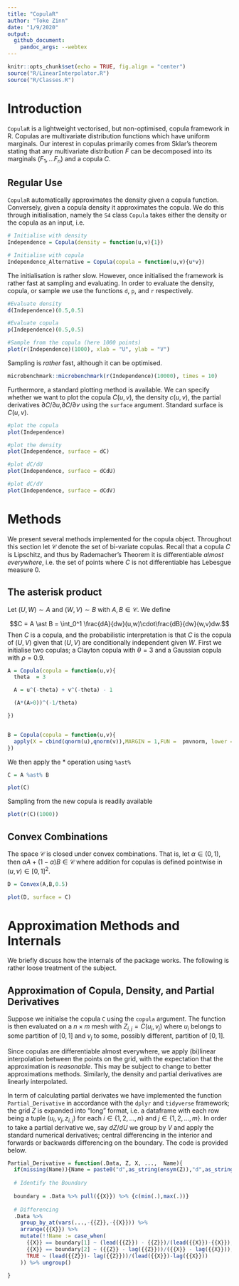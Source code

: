 ```yaml
---
title: "CopulaR"
author: "Toke Zinn"
date: "1/9/2020"
output:
  github_document:
    pandoc_args: --webtex
---
```


```r
knitr::opts_chunk$set(echo = TRUE, fig.align = "center")
source("R/LinearInterpolator.R")
source("R/Classes.R")
```

# Introduction

```CopulaR``` is a lightweight vectorised, but non-optimised, copula framework in R. Copulas are multivariate distribution functions which have uniform marginals. Our interest in copulas primarily comes from Sklar's theorem stating that any multivariate distribution $F$ can be decomposed into its marginals $(F_1, \dots F_n)$ and a copula $C$.

## Regular Use
```CopulaR``` automatically approximates the density given a copula function. Conversely, given a copula density it approximates the copula. We do this through initialisation, namely the ```S4``` class ```Copula``` takes either the density or the copula as an input, i.e. 

```r

# Initialise with density
Independence = Copula(density = function(u,v){1})

# Initialise with copula
Independence_Alternative = Copula(copula = function(u,v){u*v})


```


The initialisation is rather slow. However, once initialised the framework is rather fast at sampling and evaluating. In order to evaluate the density, copula, or sample we use the functions ```d```, ```p```, and ```r``` respectively. 


```r

#Evaluate density 
d(Independence)(0.5,0.5)

#Evaluate copula 
p(Independence)(0.5,0.5)

#Sample from the copula (here 1000 points) 
plot(r(Independence)(1000), xlab = "U", ylab = "V")

```


Sampling is *rather* fast, although it can be optimised. 

```r
microbenchmark::microbenchmark(r(Independence)(10000), times = 10)
```


Furthermore, a standard plotting method is available. We can specify whether we want to plot the copula $C(u,v)$, the density $c(u,v)$, the partial derivatives $\partial C/\partial u$,$\partial C/\partial v$ using the ```surface``` argument. Standard surface is $C(u,v)$.

```r
#plot the copula
plot(Independence)

#plot the density
plot(Independence, surface = dC)

#plot dC/dU
plot(Independence, surface = dCdU)

#plot dC/dV
plot(Independence, surface = dCdV)


```


# Methods
We present several methods implemented for the copula object. Throughout this section let $\mathscr{C}$ denote the set of bi-variate copulas. Recall that a copula $C$ is Lipschitz, and thus by Rademacher's Theorem it is differentiable *almost everywhere*, i.e. the set of points where $C$ is not differentiable has Lebesgue measure $0$. 

## The asterisk product

Let $(U,W)\sim A$ and $(W,V) \sim B$ with $A,B\in \mathscr{C}$. We define 

$$C = A \ast B =  \int_0^1 \frac{dA}{dw}(u,w)\cdot\frac{dB}{dw}(w,v)dw.$$
Then $C$ is a copula, and the probabilistic interpretation is that $C$ is the copula of $(U,V)$ given that $(U,V)$ are conditionally independent given $W$. First we initialise two copulas; a Clayton copula with $\theta = 3$ and a Gaussian copula with $\rho = 0.9$.


```r

A = Copula(copula = function(u,v){
  theta  = 3

  A = u^(-theta) + v^(-theta) - 1

  (A*(A>0))^(-1/theta)

})


B = Copula(copula = function(u,v){
  apply(X = cbind(qnorm(u),qnorm(v)),MARGIN = 1,FUN =  pmvnorm, lower = -Inf, sigma = cbind(c(1,0.9),c(0.9,1)))
})

```

We then apply the $\ast$ operation using ```%ast%```

```r

C = A %ast% B

plot(C)

```

Sampling from the new copula is readily available 

```r

plot(r(C)(1000))

```

## Convex Combinations

The space $\mathscr{C}$ is closed under convex combinations. That is, let $\alpha \in (0,1)$, then $\alpha A + (1-\alpha)B\in\mathscr{C}$ where addition for copulas is defined pointwise in $(u,v)\in [0,1]^2$. 


```r

D = Convex(A,B,0.5)

plot(D, surface = C)

```

# Approximation Methods and Internals 

We briefly discuss how the internals of the package works. The following is rather loose treatment of the subject. 

## Approximation of Copula, Density, and Partial Derivatives 

Suppose we initialse the copula ```C``` using the ```copula``` argument. The function is then evaluated on a $n\times m$ mesh with $Z_{i,j} = C(u_i, v_j)$ where $u_i$ belongs to some partition of $[0,1]$ and $v_j$ to some, possibly different, partition of $[0,1]$. 

Since copulas are differentiable almost everywhere, we apply (bi)linear interpolation between the points on the grid, with the expectation that the approximation is *reasonable*. This may be subject to change to better approximations methods. Similarly, the density and partial derivatives are linearly interpolated. 

In term of calculating partial derivates we have implemented the function ```Partial_Derivative``` in accordance with the ```dplyr``` and ```tidyverse``` framework; the grid $Z$ is expanded into "long" format, i.e. a dataframe with each row being a tuple $(u_i, v_j, z_{i,j})$ for each $i \in \{1,2,\dots, n\}$ and $j\in \{1,2,\dots, m\}$. In order to take a partial derivative we, say $dZ/dU$ we group by $V$ and apply the standard numerical derivatives; central differencing in the interior and forwards or backwards differencing on the boundary. The code is provided below.

```r
Partial_Derivative = function(.Data, Z, X, ...,  Name){
  if(missing(Name)){Name = paste0("d",as_string(ensym(Z)),"d",as_string(ensym(X))) }else{ Name = as_string(ensym(Name))}
  
  # Identify the Boundary
  
  boundary = .Data %>% pull({{X}}) %>% {c(min(.),max(.))}
  
  # Differencing
  .Data %>%
    group_by_at(vars(...,-{{Z}},-{{X}})) %>%
    arrange({{X}}) %>%
    mutate(!!Name := case_when(
      {{X}} == boundary[1] ~ (lead({{Z}}) - {{Z}})/(lead({{X}})-{{X}}),
      {{X}} == boundary[2] ~ ({{Z}} - lag({{Z}}))/({{X}} - lag({{X}})),
      TRUE ~ (lead({{Z}})- lag({{Z}}))/(lead({{X}})-lag({{X}}))
    )) %>% ungroup()

}
```











